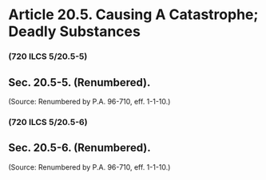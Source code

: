 # Article 20.5. Causing A Catastrophe; Deadly Substances {.unnumbered}

### (720 ILCS 5/20.5-5)
## Sec. 20.5-5. (Renumbered).
<p>(Source: Renumbered by P.A. 96-710, eff. 1-1-10.)</p>### (720 ILCS 5/20.5-6)
## Sec. 20.5-6. (Renumbered).
<p>(Source: Renumbered by P.A. 96-710, eff. 1-1-10.)</p>